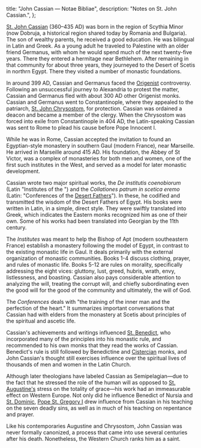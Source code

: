   title: "John Cassian — Notae Bibliae",
  description: "Notes on St. John Cassian.",
};

<Initial text="John Cassian"/>

[St. John Cassian](/glossary/names#john) (360–435 AD) was born in the region of Scythia Minor (now Dobruja, a historical region shared today by Romania and Bulgaria). The son of wealthy parents, he received a good education. He was bilingual in Latin and Greek. As a young adult he traveled to Palestine with an older friend Germanus, with whom he would spend much of the next twenty-five years. There they entered a hermitage near Bethlehem. After remaining in that community for about three years, they journeyed to the Desert of Scetis in northrn Egypt. There they visited a number of monastic foundations.

In around 399 AD, Cassian and Germanus faced the [Origenist](/people/scholars/origen) controversy. Following an unsuccessful journey to Alexandria to protest the matter, Cassian and Germanus fled with about 300 AD other Origenist monks. Cassian and Germanus went to Constantinople, where they appealed to the patriarch, [St. John Chrysostom](/people/saints/greek-fathers/john-chrysostom), for protection. Cassian was ordained a deacon and became a member of the clergy. When the Chrysostom was forced into exile from Constantinople in 404 AD, the Latin-speaking Cassian was sent to Rome to plead his cause before Pope Innocent I.

While he was in Rome, Cassian accepted the invitation to found an Egyptian-style monastery in southern Gaul (modern France), near Marseille. He arrived in Marseille around 415 AD. His foundation, the Abbey of St Victor, was a complex of monasteries for both men and women, one of the first such institutes in the West, and served as a model for later monastic development.

Cassian wrote two major spiritual works, the *De institutis coenobiorum* (Latin "Institutes of the <Definition lang="greek" anchor="koinobion" text="Coenobia" />") and the *Collationes patrum in scetica eremo* (Latin: "Conferences of the [Desert Fathers](/people/saints/desert-fathers)"). In these, he codified and transmitted the wisdom of the Desert Fathers of Egypt. His books were written in Latin, in a simple, direct style. They were swiftly translated into Greek, which indicates the Eastern monks recognized him as one of their own. Some of his works had been translated into Georgian by the 11th century.

The *Institutes* was meant to help the Bishop of Apt (modern southeastern France) establish a monastery following the model of Egypt, in contrast to the existing monastic life in Gaul. It deals primarily with the external organization of monastic communities. Books 1-4 discuss clothing, prayer, and rules of monastic life. Books 5-12 are rules on morality, specifically addressing the eight vices: gluttony, lust, greed, hubris, wrath, envy, listlessness, and boasting. Cassian also pays considerable attention to analyzing the will, treating the corrupt will, and chiefly subordinating even the good will for the good of the community and ultimately, the will of God.

The *Conferences* deals with "the training of the inner man and the perfection of the heart." It summarizes important conversations that Cassian had with elders from the monastery at Scetis about principles of the spiritual and ascetic life.

Cassian's achievements and writings influenced [St. Benedict](/people/saints/medieval/benedict-of-nursia), who incorporated many of the principles into his monastic rule, and recommended to his own monks that they read the works of Cassian. Benedict's rule is still followed by Benedictine and [Cistercian](/people/saints/medieval/bernard-of-clairvaux) monks, and John Cassian's thought still exercises influence over the spiritual lives of thousands of men and women in the Latin Church.

Although later theologians have labeled Cassian as Semipelagian—due to the fact that he stressed the role of the human will as opposed to [St. Augustine's](/people/saints/latin-fathers/augustine-of-hippo) stress on the totality of grace—his work had an immeasurable effect on Western Europe. Not only did he influence Benedict of Nursia and [St. Dominic](/people/saints/medieval/dominic-of-osma), [Pope St. Gregory I](/people/saints/latin-fathers/gregory-the-great) drew influence from Cassian in his teaching on the seven deadly sins, as well as in much of his teaching on repentance and prayer.

Like his contemporaries Augustine and Chrysostom, John Cassian was never formally canonized, a process that came into use several centuries after his death. Nonetheless, the Western Church ranks him as a saint.
